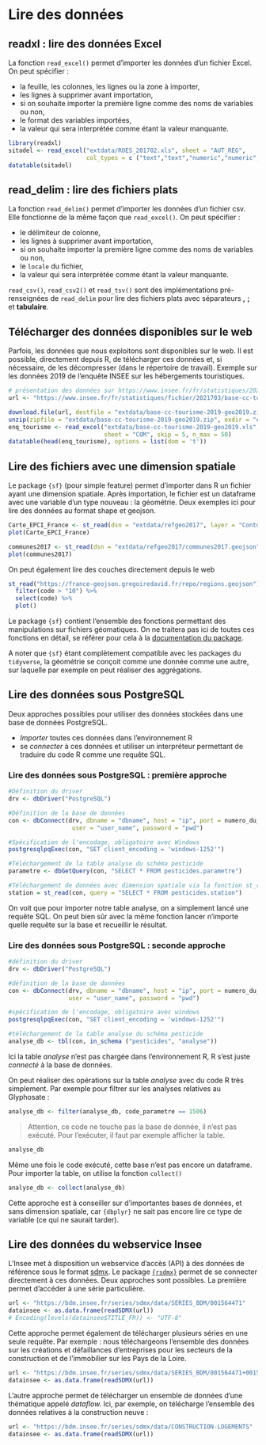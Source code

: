 # Lire des données

## readxl : lire des données Excel 
La fonction `read_excel()` permet d'importer les données d'un fichier Excel. On peut spécifier : 

- la feuille, les colonnes, les lignes ou la zone à importer,  
- les lignes à supprimer avant importation,  
- si on souhaite importer la première ligne comme des noms de variables ou non,  
- le format des variables importées,  
- la valeur qui sera interprétée comme étant la valeur manquante.

```r
library(readxl)
sitadel <- read_excel("extdata/ROES_201702.xls", sheet = "AUT_REG",
                      col_types = c ("text","text","numeric","numeric","numeric","numeric"))
datatable(sitadel)
```

## read_delim : lire des fichiers plats 

La fonction `read_delim()` permet d'importer les données d'un fichier csv. Elle fonctionne de la même façon que `read_excel()`. On peut spécifier : 

- le délimiteur de colonne,  
- les lignes à supprimer avant importation,  
- si on souhaite importer la première ligne comme des noms de variables ou non,  
- le `locale` du fichier,  
- la valeur qui sera interprétée comme étant la valeur manquante.

`read_csv()`, `read_csv2()` et `read_tsv()` sont des implémentations pré-renseignées de `read_delim` pour lire des fichiers plats avec séparateurs **,** **;** et **tabulaire**.

## Télécharger des données disponibles sur le web

Parfois, les données que nous exploitons sont disponibles sur le web.
Il est possible, directement depuis R, de télécharger ces données et, si nécessaire, de les décompresser (dans le répertoire de travail).
Exemple sur les données 2019 de l'enquête INSEE sur les hébergements touristiques.

```r
# présentation des données sur https://www.insee.fr/fr/statistiques/2021703
url <- "https://www.insee.fr/fr/statistiques/fichier/2021703/base-cc-tourisme-2019-geo2019.zip"

download.file(url, destfile = "extdata/base-cc-tourisme-2019-geo2019.zip", method = "auto")
unzip(zipfile = "extdata/base-cc-tourisme-2019-geo2019.zip", exdir = "extdata")
enq_tourisme <- read_excel("extdata/base-cc-tourisme-2019-geo2019.xls", 
                           sheet = "COM", skip = 5, n_max = 50)
datatable(head(enq_tourisme), options = list(dom = 't'))
```

## Lire des fichiers avec une dimension spatiale

Le package `{sf}` (pour simple feature) permet d'importer dans R un fichier ayant une dimension spatiale. Après importation, le fichier est un dataframe avec une variable d'un type nouveau : la géométrie. Deux exemples ici pour lire des données au format shape et geojson.

```r
Carte_EPCI_France <- st_read(dsn = "extdata/refgeo2017", layer = "Contour_epci_2017_region")
plot(Carte_EPCI_France)

communes2017 <- st_read(dsn = "extdata/refgeo2017/communes2017.geojson")
plot(communes2017)
```

On peut également lire des couches directement depuis le web

```r
st_read("https://france-geojson.gregoiredavid.fr/repo/regions.geojson") %>% 
  filter(code > "10") %>% 
  select(code) %>% 
  plot()

```

Le package `{sf}` contient l'ensemble des fonctions permettant des manipulations sur fichiers géomatiques.
On ne traitera pas ici de toutes ces fonctions en détail, se référer pour cela à la [documentation du package](https://r-spatial.github.io/sf/).

A noter que `{sf}` étant complètement compatible avec les packages du `tidyverse`, la géométrie se conçoit comme une donnée comme une autre, sur laquelle par exemple on peut réaliser des aggrégations.


## Lire des données sous PostgreSQL

Deux approches possibles pour utiliser des données stockées dans une base de données PostgreSQL. 

- *Importer* toutes ces données dans l'environnement R
- se *connecter* à ces données et utiliser un interpréteur permettant de traduire du code R comme une requête SQL. 

### Lire des données sous PostgreSQL : première approche

```r
#Définition du driver
drv <- dbDriver("PostgreSQL") 

#Définition de la base de données
con <- dbConnect(drv, dbname = "dbname", host = "ip", port = numero_du_port,
                  user = "user_name", password = "pwd") 

#Spécification de l'encodage, obligatoire avec Windows
postgresqlpqExec(con, "SET client_encoding = 'windows-1252'") 

#Téléchargement de la table analyse du schéma pesticide
parametre <- dbGetQuery(con, "SELECT * FROM pesticides.parametre") 

#Téléchargement de données avec dimension spatiale via la fonction st_read du package simple feature
station = st_read(con, query = "SELECT * FROM pesticides.station")
```

On voit que pour importer notre table analyse, on a simplement lancé une requête SQL.
On peut bien sûr avec la même fonction lancer n'importe quelle requête sur la base et recueillir le résultat.

### Lire des données sous PostgreSQL : seconde approche

```r
#définition du driver
drv <- dbDriver("PostgreSQL") 

#définition de la base de données
con <- dbConnect(drv, dbname = "dbname", host = "ip", port = numero_du_port, 
                 user = "user_name", password = "pwd") 

#spécification de l'encodage, obligatoire avec windows
postgresqlpqExec(con, "SET client_encoding = 'windows-1252'") 

#téléchargement de la table analyse du schéma pesticide
analyse_db <- tbl(con, in_schema ("pesticides", "analyse"))
```

Ici la table *analyse* n'est pas chargée dans l'environnement R, R s'est juste *connecté* à la base de données.

On peut réaliser des opérations sur la table *analyse* avec du code R très simplement. Par exemple pour filtrer sur les analyses relatives au Glyphosate : 

```r
analyse_db <- filter(analyse_db, code_parametre == 1506)
```

>Attention, ce code ne touche pas la base de donnée, il n'est pas exécuté.
>Pour l'exécuter, il faut par exemple afficher la table.

```r
analyse_db
```

Même une fois le code exécuté, cette base n'est pas encore un dataframe.
Pour importer la table, on utilise la fonction `collect()`

```r
analyse_db <- collect(analyse_db)
```

Cette approche est à conseiller sur d'importantes bases de données, et sans dimension spatiale, car `{dbplyr}` ne sait pas encore lire ce type de variable (ce qui ne saurait tarder).

## Lire des données du webservice Insee

L'Insee met à disposition un webservice d'accès (API) à des données de référence sous le format [sdmx](https://sdmx.org/).
Le package [`{rsdmx}`](https://github.com/opensdmx/rsdmx) permet de se connecter directement à ces données. 
Deux approches sont possibles. La première permet d'accéder à une série particulière.

```r
url <- "https://bdm.insee.fr/series/sdmx/data/SERIES_BDM/001564471"
datainsee <- as.data.frame(readSDMX(url))
# Encoding(levels(datainsee$TITLE_FR)) <- "UTF-8"
```

Cette approche permet également de télécharger plusieurs séries en une seule requête. Par exemple : nous téléchargeons l'ensemble des données sur les créations et défaillances d'entreprises pour les secteurs de la construction et de l'immobilier sur les Pays de la Loire.

```r
url <- "https://bdm.insee.fr/series/sdmx/data/SERIES_BDM/001564471+001564503+001564799+001564823+001582441+001582578+001582597+001582745+001656155+001656161+001655989+001655995"
datainsee <- as.data.frame(readSDMX(url))
```

L'autre approche permet de télécharger un ensemble de données d'une thématique appelé *dataflow.* Ici, par exemple, on télécharge l'ensemble des données relatives à la construction neuve :

```r
url <- "https://bdm.insee.fr/series/sdmx/data/CONSTRUCTION-LOGEMENTS"
datainsee <- as.data.frame(readSDMX(url))
```

